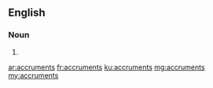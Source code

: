 ==English==

===Noun===
{{head|en|noun plural form}}

# {{plural of|accrument|lang=en}}

[[ar:accruments]]
[[fr:accruments]]
[[ku:accruments]]
[[mg:accruments]]
[[my:accruments]]